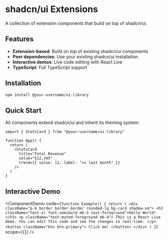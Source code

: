 
# shadcn/ui Extensions

A collection of extension components that build on top of shadcn/ui.

## Features

- **Extension-based**: Build on top of existing shadcn/ui components
- **Peer dependencies**: Use your existing shadcn/ui installation
- **Interactive demos**: Live code editing with React Live
- **TypeScript**: Full TypeScript support

## Installation

```bash
npm install @your-username/ui-library
```

## Quick Start

All components extend shadcn/ui and inherit its theming system:

```tsx
import { StatsCard } from "@your-username/ui-library"

function App() {
  return (
    <StatsCard
      title="Total Revenue"
      value="$12,345"
      trend={{ value: 12, label: "vs last month" }}
    />
  )
}
```

## Interactive Demo

<ComponentDemo
  code={`function Example() {
  return (
    <div className="p-6 border border-border rounded-lg bg-card shadow-sm">
      <h3 className="text-xl font-semibold mb-3 text-foreground">Hello World!</h3>
      <p className="text-muted-foreground mb-4">
        This is a React Live demo. You can edit this code and see the changes in real-time.
      </p>
      <button className="btn btn-primary">
        Click me!
      </button>
    </div>
  )
}`}
  scope={{}}
/>
